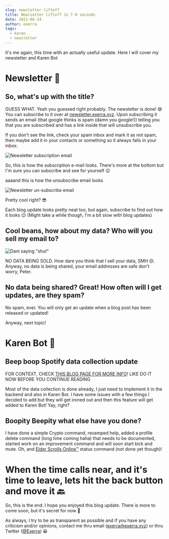 ```yaml
---
slug: newsletter-liftoff
title: Newlsetter liftoff in T-0 seconds
date: 2021-06-24
author: exerra
tags:
  - karen
  - newsletter
---
```

It's me again, this time with an actually useful update. Here I will cover my newsletter and Karen Bot

# Newsletter 📰

## So, what's up with the title?

GUESS WHAT. Yeah you guessed right probably. The newsletter is done! 😄 You can subscribe to it over at [newsletter.exerra.xyz](https://newsletter.exerra.xyz). Upon subscribing it sends an email (that google thinks is spam (damn you google!)) telling you that you are subscribed and has a link inside that will unsubscribe you.

If you don't see the link, check your spam inbox and mark it as not spam, then maybe add it in your contacts or something so it always falls in your inbox.

![Newsletter subscription email](https://cdn.discordapp.com/attachments/707343566242054145/857579262026579968/image0.png "How the subscription e-mail looks")

So, this is how the subscription e-mail looks. There's more at the bottom but I'm sure you can subscribe and see for yourself 😉

aaaand this is how the unsubscribe email looks

![Newsletter un-subscribe email](https://cdn.discordapp.com/attachments/707343566242054145/857579263258656799/image1.png "How the un-subscribe email looks")

Pretty cool right? 😎

Each blog update looks pretty neat too, but again, subscribe to find out how it looks 😉 (Might take a while though, I'm a bit slow with blog updates)

## Cool beans, how about my data? Who will you sell my email to?

![Dani saying "shut"](https://cdn.exerra.xyz/files/gif/dani-shut.gif "Gif")

NO DATA BEING SOLD. How dare you think that I sell your data, SMH 😒. Anyway, no data is being shared, your email addresses are safe don't worry, Peter.

## No data being shared? Great! How often will I get updates, are they spam?

No spam, ever. You will only get an update when a blog post has been released or updated! 

Anyway, next topic!

# Karen Bot 🤖

## Beep boop Spotify data collection update

FOR CONTEXT, CHECK [THIS BLOG PAGE FOR MORE INFO](https://blog.exerra.xyz/posts/data-collection-karen-bot)!
LIKE DO IT NOW BEFORE YOU CONTINUE READING

Most of the data collection is done already, I just need to implement it in the backend and also in Karen Bot. I have some issues with a few things I decided to add but they will get ironed out and then this feature will get added to Karen Bot! Yay, right?

## Boopity Beepity what else have you done?

I have done a simple Crypto command, revamped help, added a profile delete command (long time coming haha) that needs to be documented, started work on an improvement command and will soon start kick and mute. Oh, and [Elder Scrolls Online™](https://www.elderscrollsonline.com/en-us/home) status command (not done yet though)!

# When the time calls near, and it's time to leave, lets hit the back button and move it 🔙

So, this is the end. I hope you enjoyed this blog update. There is more to come soon, but it's secret for now 🤫

As always, I try to be as transparent as possible and if you have any criticism and/or opinions, contact me thru email ([exerra@exerra.xyz](mailto:exerra@exerra.xyz)) or thru Twitter ([@Exerra](https://twitter.com/Exerra)) 😀